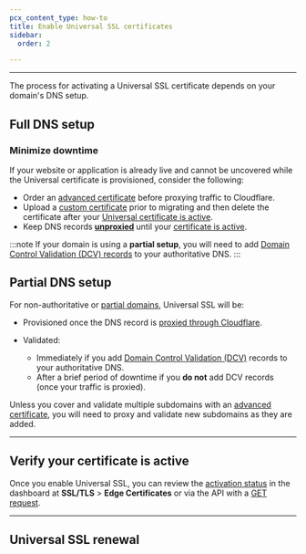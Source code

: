 ```yaml
---
pcx_content_type: how-to
title: Enable Universal SSL certificates
sidebar:
  order: 2

---
```



<GlossaryDefinition term="Universal SSL certificate" />

---

The process for activating a Universal SSL certificate depends on your domain's DNS setup.

## Full DNS setup

<Render file="universal-ssl-enable-full" />

### Minimize downtime

If your website or application is already live and cannot be uncovered while the Universal certificate is provisioned, consider the following:

* Order an [advanced certificate](/ssl/edge-certificates/advanced-certificate-manager/) before proxying traffic to Cloudflare.
* Upload a [custom certificate](/ssl/edge-certificates/custom-certificates/) prior to migrating and then delete the certificate after your [Universal certificate is active](#verify-your-certificate-is-active).
* Keep DNS records [**unproxied**](/dns/manage-dns-records/reference/proxied-dns-records) until your [certificate is active](#verify-your-certificate-is-active).

:::note
If your domain is using a **partial setup**, you will need to add [Domain Control Validation (DCV) records](/ssl/edge-certificates/changing-dcv-method/) to your authoritative DNS.
:::

## Partial DNS setup

For non-authoritative or [partial domains](/dns/zone-setups/partial-setup/), Universal SSL will be:

* Provisioned once the DNS record is [proxied through Cloudflare](/dns/zone-setups/partial-setup/setup/#3-add-dns-records).
* Validated:

  * Immediately if you add [Domain Control Validation (DCV)](/ssl/edge-certificates/changing-dcv-method/) records to your authoritative DNS.
  * After a brief period of downtime if you **do not** add DCV records (once your traffic is proxied).

Unless you cover and validate multiple subdomains with an [advanced certificate](/ssl/edge-certificates/advanced-certificate-manager/), you will need to proxy and validate new subdomains as they are added.

---

## Verify your certificate is active

Once you enable Universal SSL, you can review the [activation status](/ssl/reference/certificate-statuses/) in the dashboard at **SSL/TLS** > **Edge Certificates** or via the API with a [GET request](/api/operations/certificate-packs-list-certificate-packs).

---

## Universal SSL renewal

<Render file="universal-ssl-validity" />